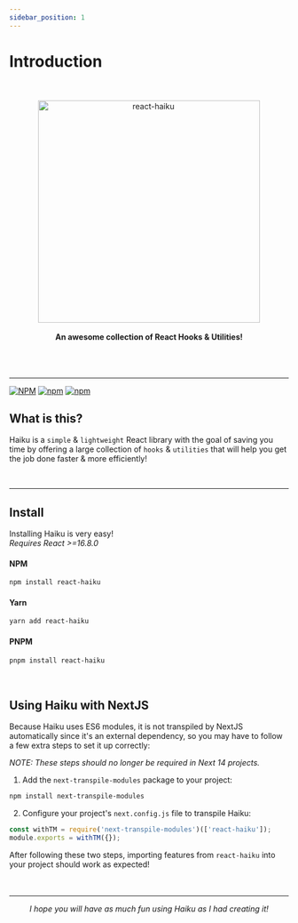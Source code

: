 ```yaml
---
sidebar_position: 1
---
```



# Introduction

<div align="center" class="docs-logo">
	<br />
	<br />
	<img class="docs-logo" src={useBaseUrl('/img/haiku-logo.svg')} alt="react-haiku" width="400" />
	<br />
	<br />
	<b>An awesome collection of React Hooks & Utilities!</b>
	<br />
	<br />
	<br />
	<br />
	<hr />
</div>

[![NPM](https://img.shields.io/npm/l/react-haiku)](https://github.com/DavidHDev/react-haiku/blob/main/LICENSE.md)
[![npm](https://img.shields.io/npm/v/react-haiku)](https://www.npmjs.com/package/react-haiku)
[![npm](https://img.shields.io/npm/dm/react-haiku)](https://www.npmjs.com/package/react-haiku)

## What is this?

Haiku is a `simple` & `lightweight` React library with the goal of saving
you time by offering a large collection of `hooks` & `utilities` that will
help you get the job done faster & more efficiently!

<br />
<hr />


## Install

Installing Haiku is very easy! <br />
*Requires React >=16.8.0*

#### NPM
```sh
npm install react-haiku
```

#### Yarn
```sh
yarn add react-haiku
```
#### PNPM
```sh
pnpm install react-haiku
```
<br />


## Using Haiku with NextJS

Because Haiku uses ES6 modules, it is not transpiled by NextJS automatically since it's an external dependency, so you may have to follow a few extra steps to set it up correctly:

_NOTE: These steps should no longer be required in Next 14 projects._

1. Add the `next-transpile-modules` package to your project:<br/>

```sh
npm install next-transpile-modules
```

2. Configure your project's `next.config.js` file to transpile Haiku:

```js
const withTM = require('next-transpile-modules')(['react-haiku']);
module.exports = withTM({});
```

After following these two steps, importing features from `react-haiku` into your project should work as expected! <br/><br/><br/><hr />

<div align="center">
	<i>I hope you will have as much fun using Haiku as I had creating it!</i>
</div>
